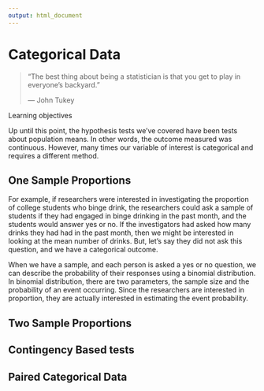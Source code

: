 ```yaml
---
output: html_document
---
```


# Categorical Data {#ch11}

> "The best thing about being a statistician is that you get to play in everyone's backyard." 
>
> --- John Tukey

Learning objectives  
  
  
  
Up until this point, the hypothesis tests we’ve covered have been tests about population means. In other words, the outcome measured was continuous. However, many times our variable of interest is categorical and requires a different method.

## One Sample Proportions {#ch11_s1}

For example, if researchers were interested in investigating the proportion of college students who binge drink, the researchers could ask a sample of students if they had engaged in binge drinking in the past month, and the students would answer yes or no. If the investigators had asked how many drinks they had had in the past month, then we might be interested in looking at the mean number of drinks. But, let’s say they did not ask this question, and we have a categorical outcome.

When we have a sample, and each person is asked a yes or no question, we can describe the probability of their responses using a binomial distribution. In binomial distribution, there are two parameters, the sample size and the probability of an event occurring. Since the researchers are interested in proportion, they are actually interested in estimating the event probability.



## Two Sample Proportions {#ch11_s2}



## Contingency Based tests {#ch11_s3}

## Paired Categorical Data {#ch11_s4}



